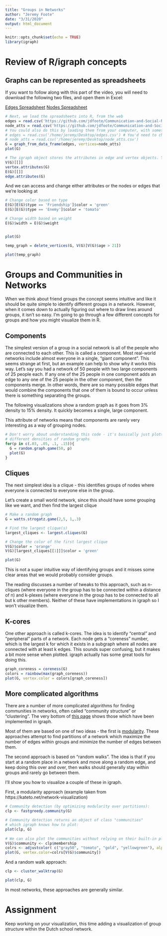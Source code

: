 ```yaml
---
title: "Groups in Networks"
author: "Jeremy Foote"  
date: "3/31/2020"
output: html_document
---
```


```r
knitr::opts_chunk$set(echo = TRUE)
library(igraph)
```

# Review of R/igraph concepts

## Graphs can be represented as spreadsheets

If you want to follow along with this part of the video, you will need to download the following two files, and open them in Excel:

[Edges Spreadsheet](https://github.com/jdfoote/Communication-and-Social-Networks/raw/master/resources/edges.csv)
[Nodes Spreadsheet](https://github.com/jdfoote/Communication-and-Social-Networks/raw/master/resources/node_atts.csv)

```r
# Next, we load the spreadsheets into R, from the web
edges = read.csv('https://github.com/jdfoote/Communication-and-Social-Networks/raw/master/resources/edges.csv')
node_atts = read.csv('https://github.com/jdfoote/Communication-and-Social-Networks/raw/master/resources/node_atts.csv'  )
# You could also do this by loading them from your computer, with something like the following:
# edges = read.csv('/home/jeremy/Desktop/edges.csv') # You'd need to change this path to where they are saved on your computer
# node_atts = read.csv('/home/jeremy/Desktop/node_atts.csv')
G = graph_from_data_frame(edges, vertices=node_atts)
plot(G)

```

```r
# The igraph object stores the attributes in edge and vertex objects. You can access the nodes with V() and the edges with E()
V(G)[[]]
vertex.attributes(G)
E(G)[[]]
edge.attributes(G)
```

And we can access and change either attributes or the nodes or edges that we're looking at

```r
# Change color based on type
E(G)[E(G)$type == 'Friendship']$color = 'green'
E(G)[E(G)$type == 'Enemy']$color = 'tomato'

# Change width based on weight
E(G)$width = E(G)$weight


plot(G)
```
```r
temp_graph = delete_vertices(G, V(G)[V(G)$age > 21])

plot(temp_graph)
```


# Groups and Communities in Networks

When we think about friend groups the concept seems intuitive and like it should be quite simple to identify different groups in a network. However, when it comes down to actually figuring out where to draw lines around groups, it isn't so easy. I'm going to go through a few different concepts for groups and how you might visualize them in R.

## Components

The simplest version of a group in a social network is all of the people who are connected to each other. This is called a component. Most real-world networks include almost everyone in a single, "giant component". This seems strange at first, but an example can help to show why it works this way. Let's say you had a network of 50 people with two large components of 25 people each. If any one of the 25 people in one component adds an edge to any one of the 25 people in the other component, then the components merge. In other words, there are so many possible edges that would combine the components that one of them is bound to occur unless there is something separating the groups.

The following visualizations show a random graph as it goes from 3% density to 15% density. It quickly becomes a single, large component.

This attribute of networks means that components are rarely very interesting as a way of grouping nodes.

```r
# Don't worry about understanding this code - it's basically just plotting 
# different densities of random graphs
for(p in c(.03, .05, .1, .15)){
  G = random.graph.game(50, p)
  plot(G)
}
```


## Cliques

The next simplest idea is a clique - this identifies groups of nodes where everyone is connected to everyone else in the group.

Let's create a small world network, since this should have some grouping like we want, and then find the largest clique

```r
# Make a random graph
G = watts.strogatz.game(2,5, 1,.3)

# Find the largest clique(s)
largest_cliques <- largest.cliques(G)

# Change the color of the first largest clique
V(G)$color = 'orange'
V(G)[largest_cliques[[1]]]$color = 'green'

plot(G)

```

This is not a super intuitive way of identifying groups and it misses some clear areas that we would probably consider groups.

The reading discusses a number of tweaks to this approach, such as n-cliques (where everyone in the group has to be connected within a distance of n) and k-plexes (where everyone in the group has to be connected to all but k other members). Neither of these have implementations in igraph so I won't visualize them.

## K-cores

One other approach is called k-cores. The idea is to identify "central" and "peripheral" parts of a network. Each node gets a "coreness" number, which is the largest k for which it exists in a subgraph where all nodes are connected with at least k edges. This sounds super confusing, but it makes a bit more sense when plotted. igraph actually has some great tools for doing this.

```r

graph_coreness = coreness(G)
colors = rainbow(max(graph_coreness))
plot(G, vertex.color = colors[graph_coreness])

```

## More complicated algorithms

There are a number of more complicated algorithms for finding communities in networks, often called "community structure" or "clustering". The very bottom of [this page](https://igraph.org/r/doc/communities.html) shows those which have been implemented in igraph.

Most of them are based on one of two ideas - the first is [modularity](https://en.wikipedia.org/wiki/Modularity_(networks)). These approaches attempt to find partitions of a network which maximize the number of edges within groups and minimize the number of edges between them.

The second approach is based on "random walks". The idea is that if you start at a random place in a network and move along a random edge, and keep doing this over and over, then walks should generally stay within groups and rarely go between them.

I'll show you how to visualize a couple of these in igraph.

First, a modularity approach (example taken from https://kateto.net/network-visualization)
```r
# Community detection (by optimizing modularity over partitions):
clp <- fastgreedy.community(G)

# Community detection returns an object of class "communities" 
# which igraph knows how to plot: 
plot(clp, G)
 
# We can also plot the communities without relying on their built-in plot:
V(G)$community <- clp$membership
colrs <- adjustcolor( c("gray50", "tomato", "gold", "yellowgreen"), alpha=.6)
plot(G, vertex.color=colrs[V(G)$community])
```

And a random walk approach:

```r
clp <- cluster_walktrap(G)

plot(clp, G)
```

In most networks, these approaches are generally similar.


# Assignment

Keep working on your visualization, this time adding a visualization of group structure within the Dutch school network.
